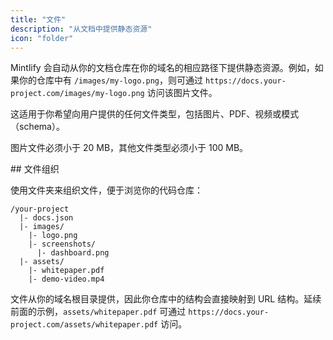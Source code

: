 ```yaml
---
title: "文件"
description: "从文档中提供静态资源"
icon: "folder"
---
```


Mintlify 会自动从你的文档仓库在你的域名的相应路径下提供静态资源。例如，如果你的仓库中有 `/images/my-logo.png`，则可通过 `https://docs.your-project.com/images/my-logo.png` 访问该图片文件。

这适用于你希望向用户提供的任何文件类型，包括图片、PDF、视频或模式（schema）。

图片文件必须小于 20 MB，其他文件类型必须小于 100 MB。

<div id="file-organization">
  ## 文件组织
</div>

使用文件夹来组织文件，便于浏览你的代码仓库：

```text
/your-project
  |- docs.json
  |- images/
    |- logo.png
    |- screenshots/
      |- dashboard.png
  |- assets/
    |- whitepaper.pdf
    |- demo-video.mp4
```

文件从你的域名根目录提供，因此你仓库中的结构会直接映射到 URL 结构。延续前面的示例，`assets/whitepaper.pdf` 可通过 `https://docs.your-project.com/assets/whitepaper.pdf` 访问。